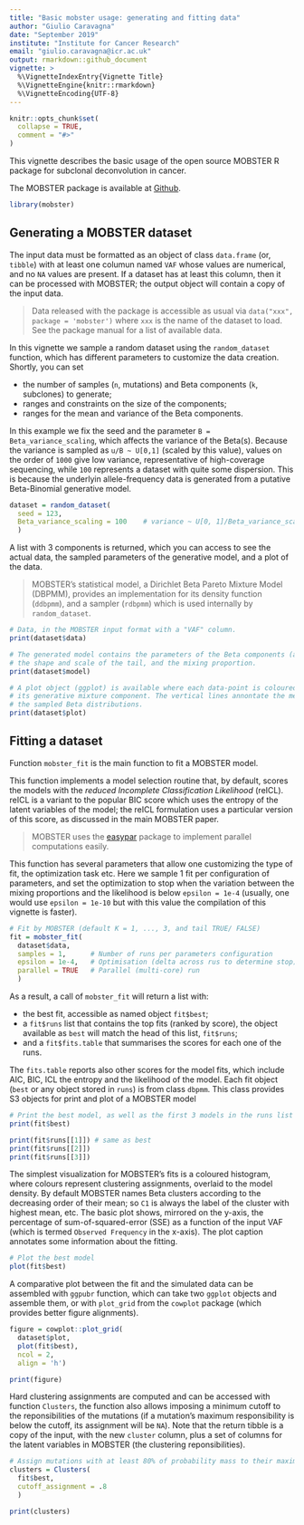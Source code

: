 ```yaml
---
title: "Basic mobster usage: generating and fitting data"
author: "Giulio Caravagna"
date: "September 2019"
institute: "Institute for Cancer Research"
email: "giulio.caravagna@icr.ac.uk"
output: rmarkdown::github_document
vignette: >
  %\VignetteIndexEntry{Vignette Title}
  %\VignetteEngine{knitr::rmarkdown}
  %\VignetteEncoding{UTF-8}
---
```


```r
knitr::opts_chunk$set(
  collapse = TRUE,
  comment = "#>"
)
```

This vignette describes the basic usage of the open source MOBSTER R package for subclonal deconvolution in cancer. 

The MOBSTER package is available at [Github](https://github.com/caravagn/MOBSTER). 

```r
library(mobster)
```

## Generating a MOBSTER dataset

The input data must be formatted as an object of class `data.frame` (or, `tibble`) with at least one columun named `VAF` whose values are numerical, and no `NA` values are present. If a dataset has at least this column, then it can be processed with MOBSTER; the output object will contain a copy of the input data. 

> Data released with the package is accessible as usual via `data("xxx", package = 'mobster')` where `xxx` is the name of the dataset to load. See the package manual for a list of available data.

In this vignette we sample a random dataset using the `random_dataset` function, which has different parameters to customize the data creation. Shortly, you can set 

* the number of samples (`n`, mutations) and Beta components (`k`, subclones) to generate;
* ranges and constraints on the size of the components;
* ranges for the mean and variance of the Beta components.

In this example we fix the seed and the parameter `B = Beta_variance_scaling`, which  affects the variance of the Beta(s). Because the variance is sampled as `u/B ~ U[0,1]` (scaled by this value), values on the order of `1000` give low variance, representative of high-coverage sequencing, while `100` represents a dataset with quite some dispersion. This is because the underlyin allele-frequency data is generated from a putative Beta-Binomial generative model.

```r
dataset = random_dataset(
  seed = 123, 
  Beta_variance_scaling = 100    # variance ~ U[0, 1]/Beta_variance_scaling
  )
```

A list with 3 components is returned, which you can access to see the actual data, the sampled parameters of the generative model, and a plot of the data. 

> MOBSTER's statistical model, a Dirichlet Beta Pareto Mixture Model (DBPMM), provides an implementation for its density function (`ddbpmm`), and a sampler (`rdbpmm`) which is used internally by `random_dataset`.


```r
# Data, in the MOBSTER input format with a "VAF" column.
print(dataset$data)

# The generated model contains the parameters of the Beta components (a and b),
# the shape and scale of the tail, and the mixing proportion. 
print(dataset$model)

# A plot object (ggplot) is available where each data-point is coloured by 
# its generative mixture component. The vertical lines annontate the means of
# the sampled Beta distributions.
print(dataset$plot)
```

## Fitting a dataset<a name="fitting"></a>

Function `mobster_fit` is the main function to fit a MOBSTER model. 

This function implements a model selection routine that, by default, scores the models with the *reduced Incomplete Classification Likelihood* (reICL). reICL is a variant to the popular BIC score which uses the entropy of the latent variables of the model; the reICL formulation uses a particular version of this score, as discussed in the main MOBSTER paper. 

>MOBSTER uses the [easypar](https://github.com/caravagn/easypar) package to implement parallel computations easily.

This function has several parameters that allow one customizing the type of fit, the optimization task etc. Here we sample 1 fit per configuration of parameters, and set the optimization to stop when the variation between the mixing proportions and the likelihood is below `epsilon = 1e-4` (usually, one would use `epsilon = 1e-10` but with this value the compilation of this vignette is faster).

```r
# Fit by MOBSTER (default K = 1, ..., 3, and tail TRUE/ FALSE)
fit = mobster_fit(
  dataset$data,    
  samples = 1,      # Number of runs per parameters configuration
  epsilon = 1e-4,   # Optimisation (delta across rus to determine stop)
  parallel = TRUE   # Parallel (multi-core) run
  )
```

As a result, a call of `mobster_fit` will return a list with:

* the best fit, accessible as named object `fit$best`;
* a `fit$runs` list that contains the top fits (ranked by score), the object available as `best` will match the head of this list, `fit$runs`;
* and a `fit$fits.table` that summarises the scores for each one of the runs.

The `fits.table` reports also other scores for the model fits, which include AIC, BIC, ICL the entropy and the likelihood of the model. Each fit object (`best` or any object stored in `runs`) is from class `dbpmm`. This class provides S3 objects for print and plot of a MOBSTER model
```r
# Print the best model, as well as the first 3 models in the runs list
print(fit$best)

print(fit$runs[[1]]) # same as best
print(fit$runs[[2]])
print(fit$runs[[3]])
```

The simplest visualization for MOBSTER's fits is a coloured histogram, where colours represent clustering assignments, overlaid to the model density. By default MOBSTER names Beta clusters according to the decreasing order of their mean; so `C1` is always the label of the cluster with highest mean, etc. The basic plot shows, mirrored on the y-axis, the percentage of sum-of-squared-error (SSE) as a function of the input VAF (which is termed `Observed Frequency` in the x-axis). The plot caption annotates some information about the fitting.

```r
# Plot the best model
plot(fit$best)
```

A comparative plot between the fit and the simulated data can be assembled with `ggpubr` function, which can take two `ggplot` objects and assemble them, or with  `plot_grid` from the `cowplot` package (which provides better figure alignments).
```r
figure = cowplot::plot_grid(
  dataset$plot, 
  plot(fit$best), 
  ncol = 2,
  align = 'h')

print(figure)
```

Hard clustering assignments are computed and can be accessed with function `Clusters`, the function also allows imposing a minimum cutoff to the reponsibilities of the mutations (if a mutation's maximum responsibility is below the cutoff, its assignment will be `NA`). Note that the return tibble is a copy of the input, with the new  `cluster` column, plus a set of columns for the latent variables in MOBSTER (the clustering reponsibilities).
```r
# Assign mutations with at least 80% of probability mass to their maximum responsibility
clusters = Clusters(
  fit$best, 
  cutoff_assignment = .8
  )

print(clusters)
```
